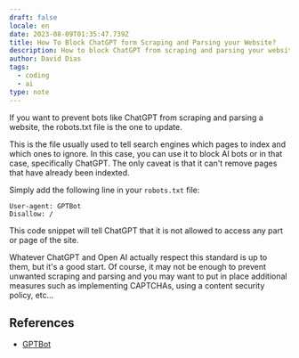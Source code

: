 ```yaml
---
draft: false
locale: en
date: 2023-08-09T01:35:47.739Z
title: How To Block ChatGPT form Scraping and Parsing your Website?
description: How to block ChatGPT from scraping and parsing your website? It may be simpler than you think.
author: David Dias
tags:
  - coding
  - ai
type: note
---
```


If you want to prevent bots like ChatGPT from scraping and parsing a website, the robots.txt file is the one to update.

This is the file usually used to tell search engines which pages to index and which ones to ignore. In this case, you can use it to block AI bots or in that case, specifically ChatGPT. The only caveat is that it can't remove pages that have already been indexted.

Simply add the following line in your `robots.txt` file:

```
User-agent: GPTBot
Disallow: /
```

This code snippet will tell ChatGPT that it is not allowed to access any part or page of the site.

Whatever ChatGPT and Open AI actually respect this standard is up to them, but it's a good start. Of course, it may not be enough to prevent unwanted scraping and parsing and you may want to put in place additional measures such as implementing CAPTCHAs, using a content security policy, etc...

## References

- [GPTBot](https://platform.openai.com/docs/gptbot)
